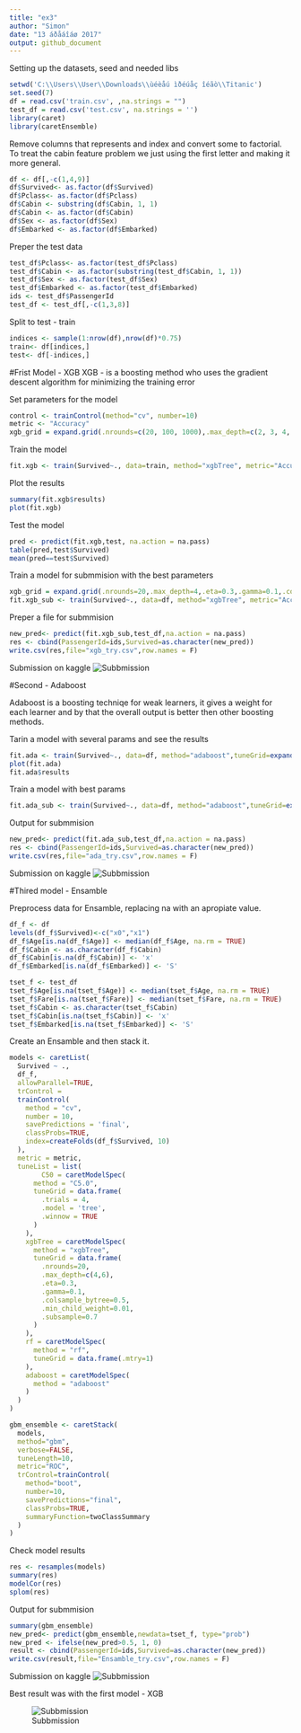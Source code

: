 ---
title: "ex3"
author: "Simon"
date: "13 áðåáîáø 2017"
output: github_document
---

Setting up the datasets, seed and needed libs
```{r}
setwd('C:\\Users\\User\\Downloads\\ùéèåú ìðéúåç îéãò\\Titanic')
set.seed(7)
df = read.csv('train.csv', ,na.strings = "")
test_df = read.csv('test.csv', na.strings = '')
library(caret)
library(caretEnsemble)
```

Remove columns that represents and index and convert some to factorial.
To treat the cabin feature problem we just using the first letter and making it more general.
```{r}
df <- df[,-c(1,4,9)]
df$Survived<- as.factor(df$Survived)
df$Pclass<- as.factor(df$Pclass)
df$Cabin <- substring(df$Cabin, 1, 1)
df$Cabin <- as.factor(df$Cabin)
df$Sex <- as.factor(df$Sex)
df$Embarked <- as.factor(df$Embarked)
```

Preper the test data 
```{r}
test_df$Pclass<- as.factor(test_df$Pclass)
test_df$Cabin <- as.factor(substring(test_df$Cabin, 1, 1))
test_df$Sex <- as.factor(test_df$Sex)
test_df$Embarked <- as.factor(test_df$Embarked)
ids <- test_df$PassengerId
test_df <- test_df[,-c(1,3,8)]
```

Split to test - train
```{r}
indices <- sample(1:nrow(df),nrow(df)*0.75)
train<- df[indices,]
test<- df[-indices,]
```

#Frist Model - XGB
XGB - is a boosting method who uses the gradient descent algorithm for minimizing the training error

Set parameters for the model
```{r}
control <- trainControl(method="cv", number=10)
metric <- "Accuracy"    
xgb_grid = expand.grid(.nrounds=c(20, 100, 1000),.max_depth=c(2, 3, 4, 5, 6, 7),.eta=c(0.1,0.3,0.5),.gamma=0.1,.colsample_bytree=0.5,.min_child_weight=0.01,.subsample=0.7)

```

Train the model
```{r}
fit.xgb <- train(Survived~., data=train, method="xgbTree", metric="Accuracy", trControl=control,na.action = na.pass, tuneGrid = xgb_grid)
```

Plot the results
```{r}
summary(fit.xgb$results)
plot(fit.xgb)
```

Test the model
```{r}
pred <- predict(fit.xgb,test, na.action = na.pass)
table(pred,test$Survived)
mean(pred==test$Survived)
```

Train a model for submmision with the best parameters
```{r}
xgb_grid = expand.grid(.nrounds=20,.max_depth=4,.eta=0.3,.gamma=0.1,.colsample_bytree=0.5,.min_child_weight=0.01,.subsample=0.7)
fit.xgb_sub <- train(Survived~., data=df, method="xgbTree", metric="Accuracy", trControl=control,na.action = na.pass, tuneGrid = xgb_grid, savePredictions = TRUE)

```

Preper a file for submmision
```{r}
new_pred<- predict(fit.xgb_sub,test_df,na.action = na.pass)
res <- cbind(PassengerId=ids,Survived=as.character(new_pred))
write.csv(res,file="xgb_try.csv",row.names = F)
```

Submission on kaggle
![Subbmission](Titanic/xgb.png)


#Second - Adaboost

Adaboost is a boosting techniqe for weak learners, it gives a weight for each learner and by that the overall output is better then other boosting methods. 

Tarin a model with several params and see the results
```{r}
fit.ada <- train(Survived~., data=df, method="adaboost",tuneGrid=expand.grid(.nIter=c(10L, 20L, 100L),.method="Adaboost.M1"),  metric=metric, trControl=control, na.action = na.pass)
plot(fit.ada)
fit.ada$results
```

Train a model with best params
```{r}
fit.ada_sub <- train(Survived~., data=df, method="adaboost",tuneGrid=expand.grid(.nIter=10L,.method="Adaboost.M1"),  metric=metric, trControl=control, na.action = na.pass)
```

Output for submmision

```{r}
new_pred<- predict(fit.ada_sub,test_df,na.action = na.pass)
res <- cbind(PassengerId=ids,Survived=as.character(new_pred))
write.csv(res,file="ada_try.csv",row.names = F)
```


Submission on kaggle
![Subbmission](Titanic/ada.png)

#Thired model - Ensamble

Preprocess data for Ensamble, replacing na with an apropiate value.
```{r}
df_f <- df
levels(df_f$Survived)<-c("x0","x1")
df_f$Age[is.na(df_f$Age)] <- median(df_f$Age, na.rm = TRUE)
df_f$Cabin <- as.character(df_f$Cabin)
df_f$Cabin[is.na(df_f$Cabin)] <- 'x'
df_f$Embarked[is.na(df_f$Embarked)] <- 'S'

tset_f <- test_df
tset_f$Age[is.na(tset_f$Age)] <- median(tset_f$Age, na.rm = TRUE)
tset_f$Fare[is.na(tset_f$Fare)] <- median(tset_f$Fare, na.rm = TRUE)
tset_f$Cabin <- as.character(tset_f$Cabin)
tset_f$Cabin[is.na(tset_f$Cabin)] <- 'x'
tset_f$Embarked[is.na(tset_f$Embarked)] <- 'S'
```

Create an Ensamble and then stack it.

```{r}
models <- caretList(
  Survived ~ .,
  df_f,
  allowParallel=TRUE,
  trControl = 
  trainControl(
    method = "cv",
    number = 10,
    savePredictions = 'final',
    classProbs=TRUE,
    index=createFolds(df_f$Survived, 10)
  ),
  metric = metric,
  tuneList = list(
        C50 = caretModelSpec(
      method = "C5.0",
      tuneGrid = data.frame(
        .trials = 4,
        .model = 'tree',
        .winnow = TRUE
      )
    ),
    xgbTree = caretModelSpec(
      method = "xgbTree",
      tuneGrid = data.frame(
        .nrounds=20,
        .max_depth=c(4,6),
        .eta=0.3,
        .gamma=0.1,
        .colsample_bytree=0.5,
        .min_child_weight=0.01,
        .subsample=0.7
      )
    ),
    rf = caretModelSpec(
      method = "rf",
      tuneGrid = data.frame(.mtry=1)
    ),
    adaboost = caretModelSpec(
      method = "adaboost"
    )
  )
)

gbm_ensemble <- caretStack(
  models,
  method="gbm",
  verbose=FALSE,
  tuneLength=10,
  metric="ROC",
  trControl=trainControl(
    method="boot",
    number=10,
    savePredictions="final",
    classProbs=TRUE,
    summaryFunction=twoClassSummary
  )
)

```


Check model results
```{r}
res <- resamples(models)
summary(res)
modelCor(res)
splom(res)
```


Output for submmision
```{r}
summary(gbm_ensemble)
new_pred<- predict(gbm_ensemble,newdata=tset_f, type="prob")
new_pred <- ifelse(new_pred>0.5, 1, 0)
result <- cbind(PassengerId=ids,Survived=as.character(new_pred))
write.csv(result,file="Ensamble_try.csv",row.names = F)
```


Submission on kaggle
![Subbmission](Titanic/ensamble.png)


Best result was with the first model - XGB


![Subbmission](./Titanic/best.png)

